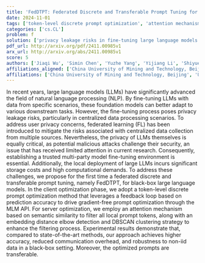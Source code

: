 ```yaml
---
title: 'FedDTPT: Federated Discrete and Transferable Prompt Tuning for Black-Box Large Language Models'
date: 2024-11-01
tags: ['token-level discrete prompt optimization', 'attention mechanism', 'natural language processing', 'large language models', 'multi-party model fine-tuning', 'federated learning', 'computational demands', 'fine-tuning', 'privacy leakage', 'semantic similarity', 'storage costs', 'DBSCAN clustering']
categories: ['cs.CL']
problem: f
solution: ['privacy leakage risks in fine-tuning large language models']
pdf_url: http://arxiv.org/pdf/2411.00985v1
arx_url: http://arxiv.org/abs/2411.00985v1
score: 5
authors: ['Jiaqi Wu', 'Simin Chen', 'Yuzhe Yang', 'Yijiang Li', 'Shiyue Hou', 'Rui Jing', 'Zehua Wang', 'Wei Chen', 'Zijian Tian']
affiliations_aligned: ['China University of Mining and Technology, Beijing', 'University of Texas at Dallas', 'The Chinese University of Hong Kong, Shenzhen', 'China University of Mining and Technology, Beijing', 'China University of Mining and Technology, Beijing', 'China University of Mining and Technology, Beijing', 'China University of Mining and Technology, Beijing', 'China University of Mining and Technology, Beijing', 'China University of Mining and Technology, Beijing']
affiliations: ['China University of Mining and Technology, Beijing', 'University of Texas at Dallas', 'The Chinese University of Hong Kong, Shenzhen']
---
```



In recent years, large language models (LLMs) have significantly advanced the field of natural language processing (NLP). By fine-tuning LLMs with data from specific scenarios, these foundation models can better adapt to various downstream tasks. However, the fine-tuning process poses privacy leakage risks, particularly in centralized data processing scenarios. To address user privacy concerns, federated learning (FL) has been introduced to mitigate the risks associated with centralized data collection from multiple sources. Nevertheless, the privacy of LLMs themselves is equally critical, as potential malicious attacks challenge their security, an issue that has received limited attention in current research. Consequently, establishing a trusted multi-party model fine-tuning environment is essential. Additionally, the local deployment of large LLMs incurs significant storage costs and high computational demands. To address these challenges, we propose for the first time a federated discrete and transferable prompt tuning, namely FedDTPT, for black-box large language models. In the client optimization phase, we adopt a token-level discrete prompt optimization method that leverages a feedback loop based on prediction accuracy to drive gradient-free prompt optimization through the MLM API. For server optimization, we employ an attention mechanism based on semantic similarity to filter all local prompt tokens, along with an embedding distance elbow detection and DBSCAN clustering strategy to enhance the filtering process. Experimental results demonstrate that, compared to state-of-the-art methods, our approach achieves higher accuracy, reduced communication overhead, and robustness to non-iid data in a black-box setting. Moreover, the optimized prompts are transferable.